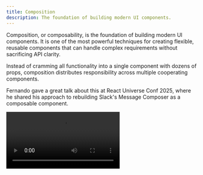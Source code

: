 ```yaml
---
title: Composition
description: The foundation of building modern UI components.
---
```


Composition, or composability, is the foundation of building modern UI components. It is one of the most powerful techniques for creating flexible, reusable components that can handle complex requirements without sacrificing API clarity.

Instead of cramming all functionality into a single component with dozens of props, composition distributes responsibility across multiple cooperating components.

Fernando gave a great talk about this at React Universe Conf 2025, where he shared his approach to rebuilding Slack's Message Composer as a composable component.

<Video src="https://www.youtube.com/watch?v=4KvbVq3Eg5w" />

## Making a component composable

To make a component composable, you need to break it down into smaller, more focused components. For example, let's take this Accordion component:

```tsx title="accordion.tsx"
import { Accordion } from '@/components/ui/accordion';

const data = [
  {
    title: 'Accordion 1',
    content: 'Accordion 1 content',
  },
  {
    title: 'Accordion 2',
    content: 'Accordion 2 content',
  },
  {
    title: 'Accordion 3',
    content: 'Accordion 3 content',
  },
];

return (
  <Accordion data={data} />
);
```

While this Accordion component might seem simple, it's handling too many responsibilities. It's responsible for rendering the container, trigger and content; as well as handling the accordion state and data.

Customizing the styling of this component is difficult because it's tightly coupled. It likely requires global CSS overrides. Additionally, adding new functionality or tweaking the behavior requires modifying the component source code.

To solve this, we can break this down into smaller, more focused components.

### 1. Root Component

First, let's focus on the container - the component that holds everything together i.e. the trigger and content. This container doesn't need to know about the data, but it does need to keep track of the open state.

However, we also want this state to be accessible by child components. So, let's use the Context API to create a context for the open state.

Finally, to allow for modification of the `div` element, we'll extend the default HTML attributes.

We'll call this component the "Root" component.

```tsx title="@/components/ui/accordion.tsx"
type AccordionProps = React.ComponentProps<'div'> & {
  open: boolean;
  setOpen: (open: boolean) => void;
};

const AccordionContext = createContext<AccordionProps>({
  open: false,
  setOpen: () => {},
});

export type AccordionRootProps = React.ComponentProps<'div'> & {
  open: boolean;
  setOpen: (open: boolean) => void;
};

export const Root = ({
  children,
  open,
  setOpen,
  ...props
}: AccordionRootProps) => (
  <AccordionContext.Provider value={{ open, setOpen }}>
    <div {...props}>{children}</div>
  </AccordionContext.Provider>
);
```

### 2. Item Component

The Item component is the element that contains the accordion item. It is simply a wrapper for each item in the accordion.

```tsx title="@/components/ui/accordion.tsx"
export type AccordionItemProps = React.ComponentProps<'div'>;

export const Item = (props: AccordionItemProps) => <div {...props} />;
```

### 3. Trigger Component

The Trigger component is the element that opens the accordion when activated. It is responsible for:

- Rendering as a button by default (can be customized with `asChild`)
- Handling click events to open the accordion
- Managing focus when accordion closes
- Providing proper ARIA attributes

Let's add this component to our Accordion component.

```tsx title="@/components/ui/accordion.tsx"
export type AccordionTriggerProps = React.ComponentProps<'button'> & {
  asChild?: boolean;
};

export const Trigger = ({ asChild, ...props }: AccordionTriggerProps) => (
  <AccordionContext.Consumer>
    {({ open, setOpen }) => (
      <button onClick={() => setOpen(!open)} {...props} />
    )}
  </AccordionContext.Consumer>
);
```

### 4. Content Component

The Content component is the element that contains the accordion content. It is responsible for:

- Rendering the content when the accordion is open
- Providing proper ARIA attributes

Let's add this component to our Accordion component.

```tsx title="@/components/ui/accordion.tsx"
export type AccordionContentProps = React.ComponentProps<'div'> & {
  asChild?: boolean;
};

export const Content = ({ asChild, ...props }: AccordionContentProps) => (
  <AccordionContext.Consumer>
    {({ open }) => <div {...props} />}
  </AccordionContext.Consumer>
);
```

### 5. Putting it all together

Now that we have all the components, we can put them together in our original file.

```tsx title="accordion.tsx"
import * as Accordion from '@/components/ui/accordion';

const data = [
  {
    title: 'Accordion 1',
    content: 'Accordion 1 content',
  },
  {
    title: 'Accordion 2',
    content: 'Accordion 2 content',
  },
  {
    title: 'Accordion 3',
    content: 'Accordion 3 content',
  },
];

return (
  <Accordion.Root open={false} setOpen={() => {}}>
    {data.map((item) => (
      <Accordion.Item key={item.title}>
        <Accordion.Trigger>{item.title}</Accordion.Trigger>
        <Accordion.Content>{item.content}</Accordion.Content>
      </Accordion.Item>
    ))}
  </Accordion.Root>
);
```

## Naming Conventions

When building composable components, consistent naming conventions are crucial for creating intuitive and predictable APIs. Both shadcn/ui and Radix UI follow established patterns that have become the de facto standard in the React ecosystem.

### Root Components

The `Root` component serves as the main container that wraps all other sub-components. It typically manages shared state and context by providing a context to all child components.

```tsx
<AccordionRoot>{/* Child components */}</AccordionRoot>
```

### Interactive Elements

Interactive components that trigger actions or toggle states use descriptive names:

- `Trigger` - The element that initiates an action (opening, closing, toggling)
- `Content` - The element that contains the main content being shown/hidden

```tsx
<CollapsibleTrigger>Click to expand</CollapsibleTrigger>
<CollapsibleContent>
  Hidden content revealed here
</CollapsibleContent>
```

### Content Structure

For components with structured content areas, use semantic names that describe their purpose:

- `Header` - Top section containing titles or controls
- `Body` - Main content area
- `Footer` - Bottom section for actions or metadata

```tsx
<DialogHeader>
  {/* Form title */}
</DialogHeader>
<DialogBody>
  {/* Form content */}
</DialogBody>
<DialogFooter>
  {/* Form footer */}
</DialogFooter>
```

### Informational Components

Components that provide information or context use descriptive suffixes:

- `Title` - Primary heading or label
- `Description` - Supporting text or explanatory content

```tsx
<CardTitle>Project Statistics</CardTitle>
<CardDescription>
  View your project's performance over time
</CardDescription>
```

